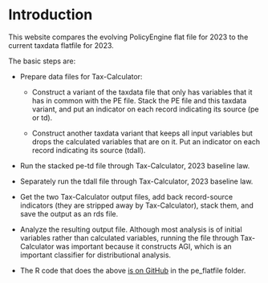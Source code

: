# Introduction

This website compares the evolving PolicyEngine flat file for 2023 to the current taxdata flatfile for 2023.

The basic steps are:

-   Prepare data files for Tax-Calculator:

    -   Construct a variant of the taxdata file that only has variables that it has in common with the PE file. Stack the PE file and this taxdata variant, and put an indicator on each record indicating its source (pe or td).

    -   Construct another taxdata variant that keeps all input variables but drops the calculated variables that are on it. Put an indicator on each record indicating its source (tdall).

-   Run the stacked pe-td file through Tax-Calculator, 2023 baseline law.

-   Separately run the tdall file through Tax-Calculator, 2023 baseline law.

-   Get the two Tax-Calculator output files, add back record-source indicators (they are stripped away by Tax-Calculator), stack them, and save the output as an rds file.

-   Analyze the resulting output file. Although most analysis is of initial variables rather than calculated variables, running the file through Tax-Calculator was important because it constructs AGI, which is an important classifier for distributional analysis.

-   The R code that does the above [is on GitHub](https://github.com/donboyd5/taxdata-psl) in the pe_flatfile folder.
